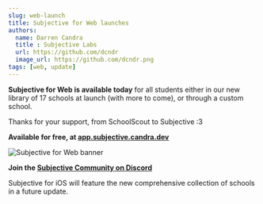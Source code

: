 ```yaml
---
slug: web-launch
title: Subjective for Web launches
authors:
  name: Darren Candra
  title : Subjective Labs
  url: https://github.com/dcndr
  image_url: https://github.com/dcndr.png
tags: [web, update]
---
```


**Subjective for Web is available today** for all students either in our new library of 17 schools at launch (with more to come), or through a custom school.

Thanks for your support, from SchoolScout to Subjective :3

**Available for free, at [app.subjective.candra.dev](https://app.subjective.candra.dev)**

![Subjective for Web banner](./web-launch.png)

**Join the [Subjective Community on Discord](https://discord.subjective.school)**

Subjective for iOS will feature the new comprehensive collection of schools in a future update.
